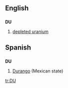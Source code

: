 == English ==

=== {{initialism}} ===

'''DU'''

# [[w:depleted uranium|depleted uranium]]

==Spanish==
==={{abbreviation|Spanish}}===
'''DU'''
#[[Durango]] (Mexican state)

[[tr:DU]]